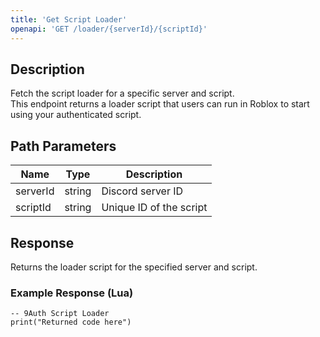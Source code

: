 ```yaml
---
title: 'Get Script Loader'
openapi: 'GET /loader/{serverId}/{scriptId}'
---
```


## Description

Fetch the script loader for a specific server and script.  
This endpoint returns a loader script that users can run in Roblox to start using your authenticated script.

## Path Parameters

| Name       | Type   | Description                         |
|------------|--------|-------------------------------------|
| serverId   | string | Discord server ID                   |
| scriptId   | string | Unique ID of the script             |

## Response

Returns the loader script for the specified server and script.

### Example Response (Lua)

```
-- 9Auth Script Loader
print("Returned code here")
```
